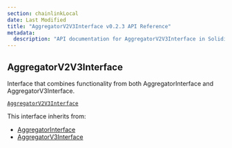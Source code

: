 ```yaml
---
section: chainlinkLocal
date: Last Modified
title: "AggregatorV2V3Interface v0.2.3 API Reference"
metadata:
  description: "API documentation for AggregatorV2V3Interface in Solidity, version v0.2.3."
---
```



<Common callout="importPackage023" />

## AggregatorV2V3Interface

Interface that combines functionality from both AggregatorInterface and AggregatorV3Interface.

[`AggregatorV2V3Interface`](https://github.com/smartcontractkit/chainlink-local/blob/7d8b2f888e1f10c8841ccd9e0f4af0f5baf11dab/src/data-feeds/interfaces/AggregatorV2V3Interface.sol)

<Aside>
This interface inherits from:

- [AggregatorInterface](/chainlink-local/api-reference/v0.2.3/aggregator-interface)
- [AggregatorV3Interface](/chainlink-local/api-reference/v0.2.3/aggregator-v3-interface)

</Aside>
